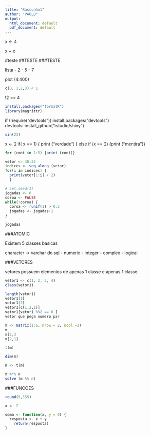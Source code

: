 ```yaml
---
title: "Rascunho1"
author: "PAOLO"
output:
  html_document: default
  pdf_document: default
---
```

x <- 4

x + x

#teste
##TESTE
###TESTE

lista
- 2
- 5
- 7

plot (4:400)

```r
c(0, 1,2,3) < 1
```
!2 == 4

```r
install.packages("formatR")
library(magrittr)
```

if (!require("devtools"))
  install.packages("devtools")
devtools::install_github("rstudio/shiny")


```r
sin(23)
```

x <- 2
if( x == 1) 
{ print ("verdade") 
} else if (x == 2) {print ("mentira")}



```r
for (cont in 1:5) {print (cont)}
```

```r
vetor <- 30:35
indices <- seq_along (vetor)
for(i in indices) {
  print(vetor[1:i] / 2)
  }
```


```r
# set.seed(1)
jogadas <- 0
coroa <- FALSE
while(!coroa) {
  coroa <- runif(1) > 0.5
  jogadas <- jogadas+1
}

jogadas
```





###ATOMIC

Existem 5 classes basicas

character  -> varchar do sql
- numeric
- integer
- complex
- logical

###VETORES

vetores possuem elementos de apenas 1 classe e apenas 1 classe.
```r
vetor1 <- c(1, 2, 3, 4)
class(vetor1)

length(vetor1)
vetor1[1]
vetor1[2]
vetor1[c(1,2,1)]
vetor1[vetor1 %%2 == 0 ]   
vetor que pega numero par

```


```r
m <- matrix(1:6, nrow = 2, ncol =3)
m
m[2,]
m[2,1]

t(m)

dim(m)

n <- t(m)

m %*% n
solve (m %% n)
```

###FUNCOES
```r
round(5,555)

x <- 2

soma <- function(x, y = 0) {
  resposta <- x + y
    return(resposta)
}
```

                                                                                                           
